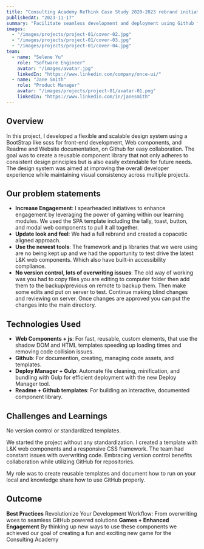 ```yaml
---
title: "Consulting Academy ReThink Case Study 2020-2023 rebrand initiative"
publishedAt: "2023-11-17"
summary: "Facilitate seamless development and deployment using Github for repositories. Automate file cleaning, minification, and bundling with Gulp for efficient deployment with the new Deploy Manager tool. I documented so anyone can easily use the Github templates for rapid startup."
images:
  - "/images/projects/project-01/cover-02.jpg"
  - "/images/projects/project-01/cover-03.jpg"
  - "/images/projects/project-01/cover-04.jpg"
team:
  - name: "Selene Yu"
    role: "Software Engineer"
    avatar: "/images/avatar.jpg"
    linkedIn: "https://www.linkedin.com/company/once-ui/"
  - name: "Jane Smith"
    role: "Product Manager"
    avatar: "/images/projects/project-01/avatar-01.png"
    linkedIn: "https://www.linkedin.com/in/janesmith"
---
```


## Overview

In this project, I developed a flexible and scalable design system using a BootStrap like scss for front-end development, Web components, and Readme and Website documentation, on Github for easy collaboration. The goal was to create a reusable component library that not only adheres to consistent design principles but is also easily extendable for future needs. The design system was aimed at improving the overall developer experience while maintaining visual consistency across multiple projects.

## Our problem statements

- **Increase Engagement**: I spearheaded initiatives to enhance engagement by leveraging the power of gaming within our learning modules. We used the SPA template including the tally, toast, button, and modal web components to pull it all together.
- **Update look and feel**: We had a full rebrand and created a copacetic aligned approach.
- **Use the newest tools**: The framework and js libraries that we were using are no being kept up and we had the opportunity to test drive the
  latest L&K web components. Which also have built-in accessibility compliance.
- **No version control, lots of overwriting issues**: The old way of working was you had to copy files you are editing to computer folder then add them to the backup/previous on remote to backup them. Then make some edits and put on server to test. Continue making blind changes and reviewing on server. Once changes are approved you can put the changes into the main directory.

## Technologies Used

- **Web Components + js**: For fast, reusable, custom elements, that use the shadow DOM and HTML templates speeding up loading times and removing code collision issues.
- **Github**: For documention, creating, managing code assets, and templates.
- **Deploy Manager + Gulp**: Automate file cleaning, minification, and bundling with Gulp for efficient deployment with the new Deploy Manager tool.
- **Readme + Github templates**: For building an interactive, documented component library.

## Challenges and Learnings

No version control or standardized templates.

We started the project without any
standardization. I created a template
with L&K web components and a
responsive CSS framework. The team
had constant issues with overwriting
code. Embracing version control
benefits collaboration while utilizing
GitHub for repositories.

My role was to create reusable
templates and document how to run on
your local and knowledge share how to
use GitHub properly.

## Outcome

**Best Practices**
Revolutionize Your Development Workflow: From overwriting woes to seamless GitHub powered solutions
**Games + Enhanced Engagement**
By thinking up new ways to use
these components we achieved
our goal of creating a fun and
exciting new game for the
Consulting Academy
